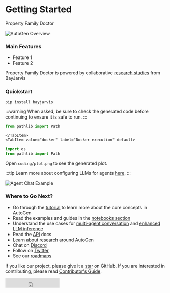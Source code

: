 
# Getting Started

Property Family Doctor

![AutoGen Overview](/img/autogen_agentchat.png)

### Main Features

- Feature 1
- Feature 2

Property Family Doctor is powered by collaborative [research studies](/docs/Research) from BayJarvis

### Quickstart

```sh
pip install bayjarvis
```

<Tabs>
    <TabItem value="local" label="Local execution" default>
:::warning
When asked, be sure to check the generated code before continuing to ensure it is safe to run.
:::

```python
from pathlib import Path

```

    </TabItem>
    <TabItem value="docker" label="Docker execution" default>

```python
import os
from pathlib import Path
```

Open `coding/plot.png` to see the generated plot.

  </TabItem>
</Tabs>

:::tip
Learn more about configuring LLMs for agents [here](/docs/topics/llm_configuration).
:::

![Agent Chat Example](/img/chat_example.png)

### Where to Go Next?

- Go through the [tutorial](/docs/tutorial/introduction) to learn more about the core concepts in AutoGen
- Read the examples and guides in the [notebooks section](/docs/notebooks)
- Understand the use cases for [multi-agent conversation](/docs/Use-Cases/agent_chat) and [enhanced LLM inference](/docs/Use-Cases/enhanced_inference)
- Read the [API](/docs/reference/agentchat/conversable_agent/) docs
- Learn about [research](/docs/Research) around AutoGen
- Chat on [Discord](https://discord.gg/pAbnFJrkgZ)
- Follow on [Twitter](https://twitter.com/propertyfamilydoctor)
- See our [roadmaps](https://github.com/microsoft/autogen/issues?q=is%3Aopen+is%3Aissue+label%3Aroadmap)

If you like our project, please give it a [star](https://github.com/propertyfamilydoctor/propertyfamilydoctor.github.io/stargazers) on GitHub. If you are interested in contributing, please read [Contributor's Guide](/docs/Contribute).

<iframe
  src="https://ghbtns.com/github-btn.html?user=microsoft&amp;repo=propertyfamilydoctor&amp;type=star&amp;count=true&amp;size=large"
  frameborder="0"
  scrolling="0"
  width="170"
  height="30"
  title="GitHub"
></iframe>
